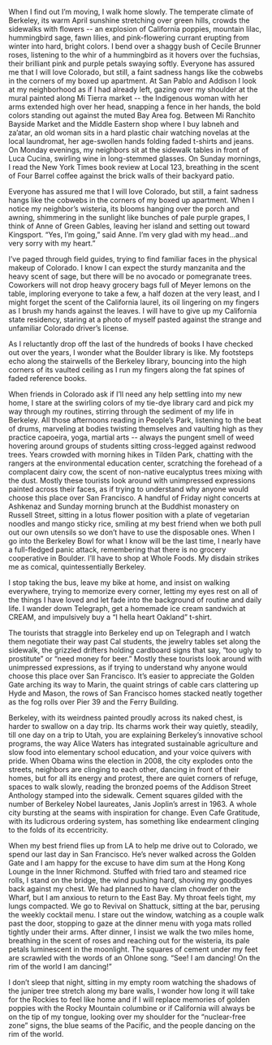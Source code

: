 When I find out I’m moving, I walk home slowly. The temperate climate of Berkeley, its warm April sunshine stretching over green hills, crowds the sidewalks with flowers -- an explosion of California poppies, mountain lilac, hummingbird sage, fawn lilies, and pink-flowering currant erupting from winter into hard, bright colors. I bend over a shaggy bush of Cecile Brunner roses, listening to the whir of a hummingbird as it hovers over the fuchsias, their brilliant pink and purple petals swaying softly.
Everyone has assured me that I will love Colorado, but still, a faint sadness hangs like the cobwebs in the corners of my boxed up apartment.
At San Pablo and Addison I look at my neighborhood as if I had already left, gazing over my shoulder at the mural painted along Mi Tierra market -- the Indigenous woman with her arms extended high over her head, snapping a fence in her hands, the bold colors standing out against the muted Bay Area fog. Between Mi Ranchito Bayside Market and the Middle Eastern shop where I buy labneh and za’atar, an old woman sits in a hard plastic chair watching novelas at the local laundromat, her age-swollen hands folding faded t-shirts and jeans. On Monday evenings, my neighbors sit at the sidewalk tables in front of Luca Cucina, swirling wine in long-stemmed glasses. On Sunday mornings, I read the New York Times book review at Local 123, breathing in the scent of Four Barrel coffee against the brick walls of their backyard patio.

Everyone has assured me that I will love Colorado, but still, a faint sadness hangs like the cobwebs in the corners of my boxed up apartment. When I notice my neighbor’s wisteria, its blooms hanging over the porch and awning, shimmering in the sunlight like bunches of pale purple grapes, I think of Anne of Green Gables, leaving her island and setting out toward Kingsport. “Yes, I’m going,” said Anne. I’m very glad with my head...and very sorry with my heart.”

I’ve paged through field guides, trying to find familiar faces in the physical makeup of Colorado. I know I can expect the sturdy manzanita and the heavy scent of sage, but there will be no avocado or pomegranate trees. Coworkers will not drop heavy grocery bags full of Meyer lemons on the table, imploring everyone to take a few, a half dozen at the very least, and I might forget the scent of the California laurel, its oil lingering on my fingers as I brush my hands against the leaves. I will have to give up my California state residency, staring at a photo of myself pasted against the strange and unfamiliar Colorado driver’s license.

As I reluctantly drop off the last of the hundreds of books I have checked out over the years, I wonder what the Boulder library is like. My footsteps echo along the stairwells of the Berkeley library, bouncing into the high corners of its vaulted ceiling as I run my fingers along the fat spines of faded reference books.

When friends in Colorado ask if I’ll need any help settling into my new home, I stare at the swirling colors of my tie-dye library card and pick my way through my routines, stirring through the sediment of my life in Berkeley. All those afternoons reading in People’s Park, listening to the beat of drums, marveling at bodies twisting themselves and vaulting high as they practice capoeira, yoga, martial arts -- always the pungent smell of weed hovering around groups of students sitting cross-legged against redwood trees. Years crowded with morning hikes in Tilden Park, chatting with the rangers at the environmental education center, scratching the forehead of a complacent dairy cow, the scent of non-native eucalyptus trees mixing with the dust.
Mostly these tourists look around with unimpressed expressions painted across their faces, as if trying to understand why anyone would choose this place over San Francisco.
A handful of Friday night concerts at Ashkenaz and Sunday morning brunch at the Buddhist monastery on Russell Street, sitting in a lotus flower position with a plate of vegetarian noodles and mango sticky rice, smiling at my best friend when we both pull out our own utensils so we don’t have to use the disposable ones. When I go into the Berkeley Bowl for what I know will be the last time, I nearly have a full-fledged panic attack, remembering that there is no grocery cooperative in Boulder. I’ll have to shop at Whole Foods. My disdain strikes me as comical, quintessentially Berkeley.

I stop taking the bus, leave my bike at home, and insist on walking everywhere, trying to memorize every corner, letting my eyes rest on all of the things I have loved and let fade into the background of routine and daily life. I wander down Telegraph, get a homemade ice cream sandwich at CREAM, and impulsively buy a “I hella heart Oakland” t-shirt.

The tourists that straggle into Berkeley end up on Telegraph and I watch them negotiate their way past Cal students, the jewelry tables set along the sidewalk, the grizzled drifters holding cardboard signs that say, “too ugly to prostitute” or “need money for beer.” Mostly these tourists look around with unimpressed expressions, as if trying to understand why anyone would choose this place over San Francisco. It’s easier to appreciate the Golden Gate arching its way to Marin, the quaint strings of cable cars clattering up Hyde and Mason, the rows of San Francisco homes stacked neatly together as the fog rolls over Pier 39 and the Ferry Building.

Berkeley, with its weirdness painted proudly across its naked chest, is harder to swallow on a day trip. Its charms work their way quietly, steadily, till one day on a trip to Utah, you are explaining Berkeley’s innovative school programs, the way Alice Waters has integrated sustainable agriculture and slow food into elementary school education, and your voice quivers with pride. When Obama wins the election in 2008, the city explodes onto the streets, neighbors are clinging to each other, dancing in front of their homes, but for all its energy and protest, there are quiet corners of refuge, spaces to walk slowly, reading the bronzed poems of the Addison Street Anthology stamped into the sidewalk. Cement squares gilded with the number of Berkeley Nobel laureates, Janis Joplin’s arrest in 1963. A whole city bursting at the seams with inspiration for change. Even Cafe Gratitude, with its ludicrous ordering system, has something like endearment clinging to the folds of its eccentricity.

When my best friend flies up from LA to help me drive out to Colorado, we spend our last day in San Francisco. He’s never walked across the Golden Gate and I am happy for the excuse to have dim sum at the Hong Kong Lounge in the Inner Richmond. Stuffed with fried taro and steamed rice rolls, I stand on the bridge, the wind pushing hard, shoving my goodbyes back against my chest. We had planned to have clam chowder on the Wharf, but I am anxious to return to the East Bay. My throat feels tight, my lungs compacted. We go to Revival on Shattuck, sitting at the bar, perusing the weekly cocktail menu. I stare out the window, watching as a couple walk past the door, stopping to gaze at the dinner menu with yoga mats rolled tightly under their arms. After dinner, I insist we walk the two miles home, breathing in the scent of roses and reaching out for the wisteria, its pale petals luminescent in the moonlight. The squares of cement under my feet are scrawled with the words of an Ohlone song. “See! I am dancing! On the rim of the world I am dancing!”

I don’t sleep that night, sitting in my empty room watching the shadows of the juniper tree stretch along my bare walls, I wonder how long it will take for the Rockies to feel like home and if I will replace memories of golden poppies with the Rocky Mountain columbine or if California will always be on the tip of my tongue, looking over my shoulder for the “nuclear-free zone” signs, the blue seams of the Pacific, and the people dancing on the rim of the world.